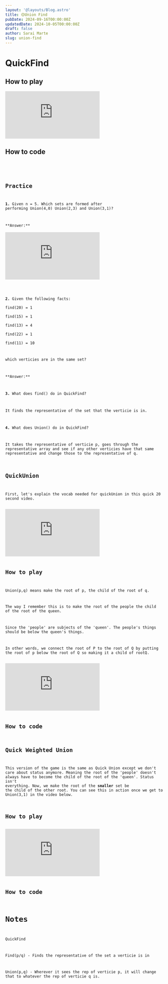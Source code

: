 ```yaml
---
layout: '@layouts/Blog.astro'
title: 🟡Union Find
pubDate: 2024-09-16T00:00:00Z 
updatedDate: 2024-10-05T00:00:00Z 
draft: false
author: Sarai Marte
slug: union-find
---
```



# QuickFind

## How to play
<iframe src="https://www.youtube.com/embed/tQ-rMAdzyew?si=5TIL5XeIVCXAOWAY" title="YouTube video player" frameborder="0" allow="accelerometer; autoplay; clipboard-write; encrypted-media; gyroscope; picture-in-picture; web-share" referrerpolicy="strict-origin-when-cross-origin" allowfullscreen></iframe>

## How to code
<F>
  <Code lang="java" fileName="QuickFind.java" code={`
    public class QuickFind {
      private int[] id;
      public QuickFindUF(int n) {
          id = new int[n];
          for(int i = 0; i < n; i++) {
              id[i] = i;
          }
      }
      public int find(int p) {
          return id[p];
      }
      public void union(int p, int g) {
          int pid = id[p];
          int gid = id[g];
          for(int i = 0; i < id.length; i++) {
              if(id[i] == pid) id[i] = gid;
          }
      }
    }
  `}/>
</F>

## Practice

**1.** Given n = 5. Which sets are formed after performing Union(4,0) Union(2,3) and Union(3,1)?

<Solution>
**Answer:<Latex formula = "\{0,4\} \, \text{and} \, \{1,2,3\}"/>**

<iframe src="https://www.youtube.com/embed/ZgD5dwsFIL4?si=o0o0epIhdl2VH0sc" title="YouTube video player" frameborder="0" allow="accelerometer; autoplay; clipboard-write; encrypted-media; gyroscope; picture-in-picture; web-share" referrerpolicy="strict-origin-when-cross-origin" allowfullscreen></iframe>

</Solution>

**2.** Given the following facts:  
find(20) = 1  
find(15) = 1   
find(13) = 4  
find(22) = 1  
find(11) = 10  

which verticies are in the same set?

<Solution>
**Answer:<Latex formula = "\{20, 15, 22\}"/>**
</Solution>

**3.** What does find() do in QuickFind?

<Solution>
It finds the representative of the set that the verticie is in.
</Solution>

**4.** What does Union() do in QuickFind?

<Solution>
It takes the representative of verticie p, goes through the representative array and see if any other verticies have that same representative and change those to the representative of q.
</Solution>

## QuickUnion

First, let's explain the vocab needed for quickUnion in this quick 20 second video.

<iframe src="https://www.youtube.com/embed/gHF7b7mrTj8?si=jUaEekrunk16pBz-" title="YouTube video player" frameborder="0" allow="accelerometer; autoplay; clipboard-write; encrypted-media; gyroscope; picture-in-picture; web-share" referrerpolicy="strict-origin-when-cross-origin" allowfullscreen></iframe>

## How to play

Union(p,q) means make the root of p, the child of the root of q. 

The way I remember this is to make the root of the people the child of the root of the queen. 

Since the 'people' are subjects of the 'queen'. The people's things should be below the queen's things. 

In other words, we connect the root of P to the root of Q by putting the root of p below the root of Q so making it a child of rootQ.

<iframe src="https://www.youtube.com/embed/QbrnfQ-tjL0?si=CAtSwwVxCT3vsSBj" title="YouTube video player" frameborder="0" allow="accelerometer; autoplay; clipboard-write; encrypted-media; gyroscope; picture-in-picture; web-share" referrerpolicy="strict-origin-when-cross-origin" allowfullscreen></iframe>

## How to code

## Quick Weighted Union

This version of the game is the same as Quick Union except we don't care about status anymore. Meaning the root of the 'people' doesn't always have to become the child of the root of the 'queen'. Status isn't everything. Now, we make the root of the **smaller** set be the child of the other root. You can see this in action once we get to Union(3,1) in the video below. 

## How to play

<iframe src="https://www.youtube.com/embed/pvv7X_4VvXM?si=fe22DbFio69H_N-U" title="YouTube video player" frameborder="0" allow="accelerometer; autoplay; clipboard-write; encrypted-media; gyroscope; picture-in-picture; web-share" referrerpolicy="strict-origin-when-cross-origin" allowfullscreen></iframe>

## How to code


# Notes

QuickFind 

Find(p/q) - Finds the representative of the set a verticie is in  

Union(p,q) - Wherever it sees the rep of verticie p, it will change that to whatever the rep of verticie q is.